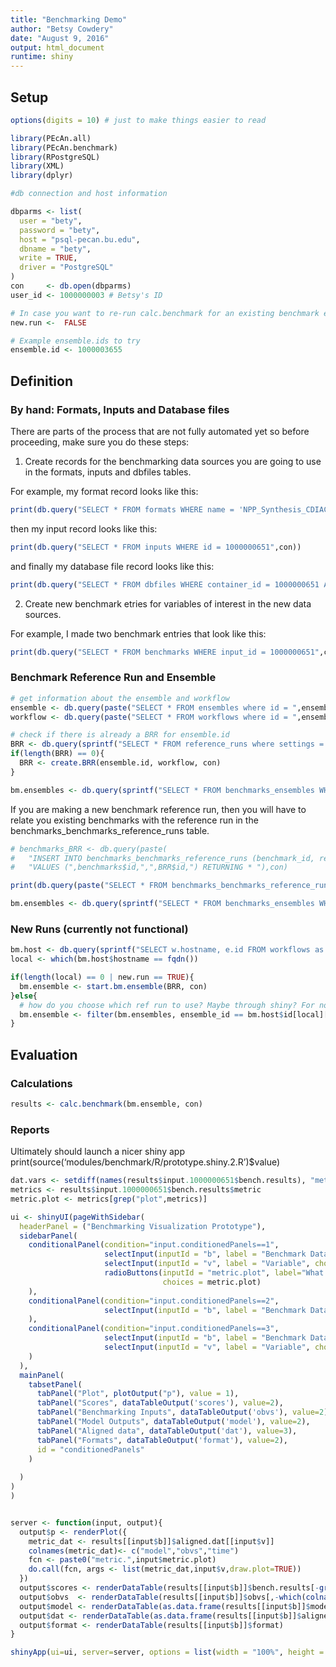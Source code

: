 ```yaml
---
title: "Benchmarking Demo"
author: "Betsy Cowdery"
date: "August 9, 2016"
output: html_document
runtime: shiny
---
```

## Setup 

```r

options(digits = 10) # just to make things easier to read

library(PEcAn.all)
library(PEcAn.benchmark)
library(RPostgreSQL)
library(XML)
library(dplyr)

#db connection and host information

dbparms <- list(
  user = "bety",
  password = "bety",
  host = "psql-pecan.bu.edu",
  dbname = "bety",
  write = TRUE,
  driver = "PostgreSQL"
)
con     <- db.open(dbparms)
user_id <- 1000000003 # Betsy's ID 

# In case you want to re-run calc.benchmark for an existing benchmark ensemble run - but if that's the case then you should probably start the workflow with the given bm.enseble id. This may just end up being for testing. 
new.run <-  FALSE

# Example ensemble.ids to try
ensemble.id <- 1000003655
```

## Definition
### By hand: Formats, Inputs and Database files

There are parts of the process that are not fully automated yet so before proceeding, make sure you do these steps:

1) Create records for the benchmarking data sources you are going to use in the formats, inputs and dbfiles tables. 

For example, my format record looks like this:
```r
print(db.query("SELECT * FROM formats WHERE name = 'NPP_Synthesis_CDIAC'",con))
```
then my input record looks like this:
```r
print(db.query("SELECT * FROM inputs WHERE id = 1000000651",con))
```
and finally my database file record looks like this:
```r
print(db.query("SELECT * FROM dbfiles WHERE container_id = 1000000651 AND container_type = 'Input'",con))
```

2) Create new benchmark etries for variables of interest in the new data sources.

For example, I made two benchmark entries that look like this:
```r
print(db.query("SELECT * FROM benchmarks WHERE input_id = 1000000651",con))
```

### Benchmark Reference Run and Ensemble

```r
# get information about the ensemble and workflow 
ensemble <- db.query(paste("SELECT * FROM ensembles where id = ",ensemble.id,";"), con)
workflow <- db.query(paste("SELECT * FROM workflows where id = ",ensemble$workflow_id,";"), con)

# check if there is already a BRR for ensemble.id
BRR <- db.query(sprintf("SELECT * FROM reference_runs where settings = '%s' ", workflow$folder), con)
if(length(BRR) == 0){
  BRR <- create.BRR(ensemble.id, workflow, con)
} 

bm.ensembles <- db.query(sprintf("SELECT * FROM benchmarks_ensembles WHERE reference_run_id = %0.f ", BRR$id),con)
```

If you are making a new benchmark reference run, then you will have to relate you existing benchmarks with the reference run in the benchmarks_benchmarks_reference_runs table.

```r
# benchmarks_BRR <- db.query(paste(
#   "INSERT INTO benchmarks_benchmarks_reference_runs (benchmark_id, reference_run_id)",
#   "VALUES (",benchmarks$id,",",BRR$id,") RETURNING * "),con)

print(db.query(paste("SELECT * FROM benchmarks_benchmarks_reference_runs WHERE reference_run_id = ",BRR$id),con))

bm.ensembles <- db.query(sprintf("SELECT * FROM benchmarks_ensembles WHERE reference_run_id = %0.f ", BRR$id),con)
```

### New Runs (currently not functional)
```r

bm.host <- db.query(sprintf("SELECT w.hostname, e.id FROM workflows as w JOIN ensembles as e ON w.id = e.workflow_id JOIN benchmarks_ensembles as be ON e.id = be.ensemble_id WHERE be.reference_run_id = %0.f ", BRR$id),con)
local <- which(bm.host$hostname == fqdn())

if(length(local) == 0 | new.run == TRUE){
  bm.ensemble <- start.bm.ensemble(BRR, con)
}else{
  # how do you choose which ref run to use? Maybe through shiny? For now, take the 1st one...
  bm.ensemble <- filter(bm.ensembles, ensemble_id == bm.host$id[local][1])
}
```
## Evaluation
### Calculations

```r

results <- calc.benchmark(bm.ensemble, con)

```

### Reports

Ultimately should launch a nicer shiny app
print(source('modules/benchmark/R/prototype.shiny.2.R')$value)

```r

dat.vars <- setdiff(names(results$input.1000000651$bench.results), "metric")
metrics <- results$input.1000000651$bench.results$metric
metric.plot <- metrics[grep("plot",metrics)]

ui <- shinyUI(pageWithSidebar(
  headerPanel = ("Benchmarking Visualization Prototype"),
  sidebarPanel(
    conditionalPanel(condition="input.conditionedPanels==1",
                     selectInput(inputId = "b", label = "Benchmark Data Set", choices = names(results)),
                     selectInput(inputId = "v", label = "Variable", choices = dat.vars),
                     radioButtons(inputId = "metric.plot", label="What plot you like to see?", 
                                  choices = metric.plot)
    ),
    conditionalPanel(condition="input.conditionedPanels==2",
                     selectInput(inputId = "b", label = "Benchmark Data Set", choices = names(results))
    ),
    conditionalPanel(condition="input.conditionedPanels==3",
                     selectInput(inputId = "b", label = "Benchmark Data Set", choices = names(results)),
                     selectInput(inputId = "v", label = "Variable", choices = dat.vars)
    )
  ),
  mainPanel(
    tabsetPanel(
      tabPanel("Plot", plotOutput("p"), value = 1), 
      tabPanel("Scores", dataTableOutput('scores'), value=2), 
      tabPanel("Benchmarking Inputs", dataTableOutput('obvs'), value=2),
      tabPanel("Model Outputs", dataTableOutput('model'), value=2),
      tabPanel("Aligned data", dataTableOutput('dat'), value=3),
      tabPanel("Formats", dataTableOutput('format'), value=2), 
      id = "conditionedPanels"
    )
    
  )
)
)


server <- function(input, output){
  output$p <- renderPlot({
    metric_dat <- results[[input$b]]$aligned.dat[[input$v]]
    colnames(metric_dat)<- c("model","obvs","time")
    fcn <- paste0("metric.",input$metric.plot)
    do.call(fcn, args <- list(metric_dat,input$v,draw.plot=TRUE))
  })
  output$scores <- renderDataTable(results[[input$b]]$bench.results[-grep("plot",metrics),])
  output$obvs  <- renderDataTable(results[[input$b]]$obvs[,-which(colnames(results[[input$b]]$obvs)=="posix")])
  output$model <- renderDataTable(as.data.frame(results[[input$b]]$model[,-which(colnames(results[[input$b]]$model)=="posix")]))
  output$dat <- renderDataTable(as.data.frame(results[[input$b]]$aligned.dat[[input$v]][,-which(colnames(results[[input$b]]$aligned.dat[[input$v]])=="posix")]))
  output$format <- renderDataTable(results[[input$b]]$format)
}

shinyApp(ui=ui, server=server, options = list(width = "100%", height = 800))

```

